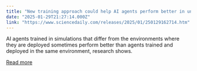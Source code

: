 ```yaml
---
title: "New training approach could help AI agents perform better in uncertain conditions"
date: "2025-01-29T21:27:14.000Z"
link: "https://www.sciencedaily.com/releases/2025/01/250129162714.htm"
---
```


AI agents trained in simulations that differ from the environments where they are deployed sometimes perform better than agents trained and deployed in the same environment, research shows.

[Read more](https://www.sciencedaily.com/releases/2025/01/250129162714.htm)
